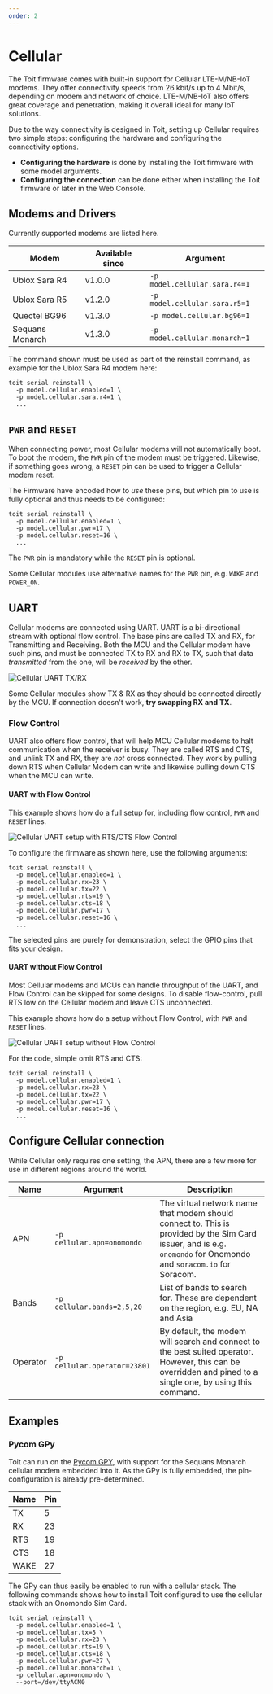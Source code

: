 ```yaml
---
order: 2
---
```




# Cellular

The Toit firmware comes with built-in support for Cellular LTE-M/NB-IoT modems. They offer connectivity speeds from 26 kbit/s up to 4 Mbit/s, depending on modem and network of choice.
LTE-M/NB-IoT also offers great coverage and penetration, making it overall ideal for many IoT solutions.

Due to the way connectivity is designed in Toit, setting up Cellular requires two simple steps: configuring the hardware and configuring the connectivity options.

  * **Configuring the hardware** is done by installing the Toit firmware with some model arguments.
  * **Configuring the connection** can be done either when installing the Toit firmware or later in the Web Console.

## Modems and Drivers

Currently supported modems are listed here.

| Modem | Available since | Argument |
| --- | --- | --- |
| Ublox Sara R4 | v1.0.0 | `-p model.cellular.sara.r4=1` |
| Ublox Sara R5 | v1.2.0 | `-p model.cellular.sara.r5=1` |
| Quectel BG96  | v1.3.0 | `-p model.cellular.bg96=1` |
| Sequans Monarch  | v1.3.0 | `-p model.cellular.monarch=1` |

The command shown must be used as part of the reinstall command, as example for the Ublox Sara R4 modem here:

```shell
toit serial reinstall \
  -p model.cellular.enabled=1 \
  -p model.cellular.sara.r4=1 \
  ...
```

## `PWR` and `RESET`

When connecting power, most Cellular modems will not automatically boot. To boot the modem, the `PWR` pin of the modem must be triggered. Likewise, if something goes wrong, a `RESET` pin can be used to trigger a Cellular modem reset.

The Firmware have encoded how to *use* these pins, but which pin to use is fully optional and thus needs to be configured:

```shell
toit serial reinstall \
  -p model.cellular.enabled=1 \
  -p model.cellular.pwr=17 \
  -p model.cellular.reset=16 \
  ...
```

The `PWR` pin is mandatory while the `RESET` pin is optional.

<Note type="info">

Some Cellular modules use alternative names for the `PWR` pin, e.g. `WAKE` and `POWER_ON`.

</Note>

## UART

Cellular modems are connected using UART. UART is a bi-directional stream with optional flow control. The base pins are called TX and RX, for Transmitting and Receiving.
Both the MCU and the Cellular modem have such pins, and must be connected TX to RX and RX to TX, such that data *transmitted* from the one, will be *received* by the other.

<img src={CellularUart} alt="Cellular UART TX/RX" />

<Note type="info">

Some Cellular modules show TX & RX as they should be connected directly by the MCU. If connection doesn't work, **try swapping RX and TX**.

</Note>

### Flow Control

UART also offers flow control, that will help MCU Cellular modems to halt communication when the receiver is busy. They are called RTS and CTS,
and unlink TX and RX, they are *not* cross connected. They work by pulling down RTS when Cellular Modem can write and likewise pulling down CTS when the MCU can write.

#### UART with Flow Control

This example shows how do a full setup for, including flow control, `PWR` and `RESET` lines.

<img src={CellularUartFlowControl} alt="Cellular UART setup with RTS/CTS Flow Control" />


To configure the firmware as shown here, use the following arguments:

```shell
toit serial reinstall \
  -p model.cellular.enabled=1 \
  -p model.cellular.rx=23 \
  -p model.cellular.tx=22 \
  -p model.cellular.rts=19 \
  -p model.cellular.cts=18 \
  -p model.cellular.pwr=17 \
  -p model.cellular.reset=16 \
  ...
```

<Note type="info">

The selected pins are purely for demonstration, select the GPIO pins that fits your design.

</Note>

#### UART without Flow Control

Most Cellular modems and MCUs can handle throughput of the UART, and Flow Control can be skipped for some designs. To disable flow-control,
pull RTS low on the Cellular modem and leave CTS unconnected.

This example shows how do a setup without Flow Control, with `PWR` and `RESET` lines.

<img src={CellularUartNoFlowControl} alt="Cellular UART setup without Flow Control" />

For the code, simple omit RTS and CTS:

```shell
toit serial reinstall \
  -p model.cellular.enabled=1 \
  -p model.cellular.rx=23 \
  -p model.cellular.tx=22 \
  -p model.cellular.pwr=17 \
  -p model.cellular.reset=16 \
  ...
```

## Configure Cellular connection

While Cellular only requires one setting, the APN, there are a few more for use in different regions around the world.

| Name | Argument | Description |
| --- | --- | --- |
| APN | `-p cellular.apn=onomondo` | The virtual network name that modem should connect to. This is provided by the Sim Card issuer, and is e.g. `onomondo` for Onomondo and `soracom.io` for Soracom. |
| Bands | `-p cellular.bands=2,5,20` | List of bands to search for. These are dependent on the region, e.g. EU, NA and Asia |
| Operator | `-p cellular.operator=23801` | By default, the modem will search and connect to the best suited operator. However, this can be overridden and pined to a single one, by using this command. |


## Examples

### Pycom GPy

Toit can run on the [Pycom GPY](https://docs.pycom.io/datasheets/development/gpy/), with support for the Sequans Monarch cellular modem embedded into it.
As the GPy is fully embedded, the pin-configuration is already pre-determined.

| Name | Pin |
| --- | --- |
| TX | 5 |
| RX | 23 |
| RTS | 19 |
| CTS | 18 |
| WAKE | 27 |

The GPy can thus easily be enabled to run with a cellular stack. The following commands shows how to install Toit configured to use the cellular stack with an Onomondo Sim Card.


```shell
toit serial reinstall \
  -p model.cellular.enabled=1 \
  -p model.cellular.tx=5 \
  -p model.cellular.rx=23 \
  -p model.cellular.rts=19 \
  -p model.cellular.cts=18 \
  -p model.cellular.pwr=27 \
  -p model.cellular.monarch=1 \
  -p cellular.apn=onomondo \
  --port=/dev/ttyACM0
```
